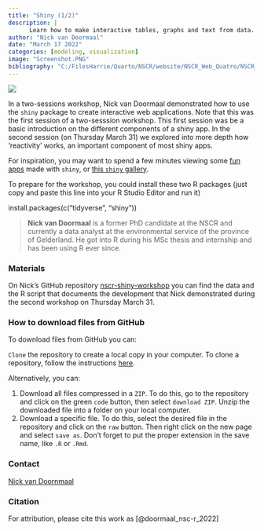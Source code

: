 ```yaml
---
title: "Shiny (1/2)"
description: |
      Learn how to make interactive tables, graphs and text from data.
author: "Nick van Doormaal"
date: "March 17 2022"
categories: [modeling, visualization]
image: "Screenshot.PNG"
bibliography: "C:/FilesHarrie/Quarto/NSCR/website/NSCR_Web_Quatro/NSCR_Blog_Quarto/references/references.bib"
---
```


![](Screenshot.PNG)

In a two-sessions workshop, Nick van Doormaal demonstrated how to use the `shiny` package to create interactive web applications. Note that this was the first session of a two-sesssion workshop. This first session was be a basic introduction on the different components of a shiny app. In the second session (on Thursday March 31) we explored into more depth how 'reactivity' works, an important component of most shiny apps.

For inspiration, you may want to spend a few minutes viewing some [fun apps](https://www.rstudio.com/blog/3-fun-shiny-apps-for-your-long-labor-day-weekend/) made with `shiny`, or [this `shiny` gallery](https://shiny.rstudio.com/gallery/).

To prepare for the workshop, you could install these two R packages (just copy and paste this line into your R Studio Editor and run it)

install.packages(c("tidyverse", "shiny"))

> **Nick van Doormaal** is a former PhD candidate at the NSCR and currently a data analyst at the environmental service of the province of Gelderland. He got into R during his MSc thesis and internship and has been using R ever since.

### Materials

On Nick's GitHub repository [nscr-shiny-workshop](https://github.com/nvdoormaal/nscr-shiny-workshop) you can find the data and the R script that documents the development that Nick demonstrated during the second workshop on Thursday March 31.

### How to download files from GitHub

To download files from GitHub you can:

`Clone` the repository to create a local copy in your computer. To clone a repository, follow the instructions [here](https://docs.github.com/en/repositories/creating-and-managing-repositories/cloning-a-repository).

Alternatively, you can:

1.  Download all files compressed in a `ZIP`. To do this, go to the repository and click on the green `code` button, then select `download ZIP`. Unzip the downloaded file into a folder on your local computer.
2.  Download a specific file. To do this, select the desired file in the repository and click on the `raw` button. Then right click on the new page and select `save as`. Don't forget to put the proper extension in the save name, like `.R` or `.Rmd`.

### Contact

[Nick van Doornmaal](https://www.linkedin.com/in/nick-van-doormaal-9213a7a2/)

### Citation

For attribution, please cite this work as [@doormaal_nsc-r_2022]
